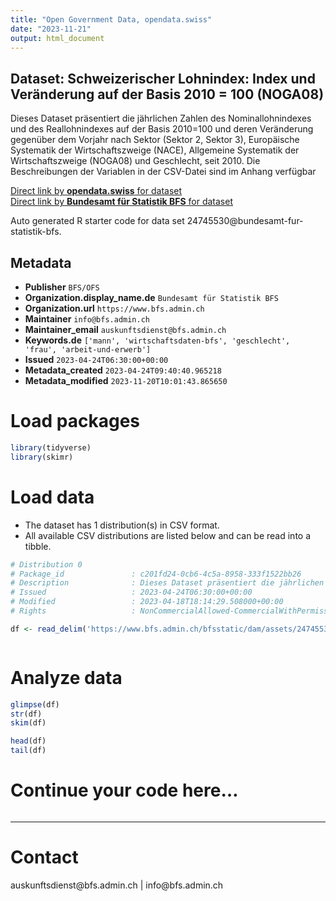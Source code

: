 ```yaml
---
title: "Open Government Data, opendata.swiss"
date: "2023-11-21"
output: html_document
---
```


## Dataset: Schweizerischer Lohnindex: Index und Veränderung auf der Basis 2010 = 100 (NOGA08)

Dieses Dataset präsentiert die jährlichen Zahlen des Nominallohnindexes und des Reallohnindexes auf der Basis 2010=100 und deren Veränderung gegenüber dem Vorjahr nach Sektor (Sektor 2, Sektor 3), Europäische Systematik der Wirtschaftszweige (NACE), Allgemeine Systematik der Wirtschaftszweige (NOGA08) und Geschlecht, seit 2010. Die Beschreibungen der Variablen in der CSV-Datei sind im Anhang verfügbar

[Direct link by **opendata.swiss** for dataset](https://opendata.swiss/de/dataset/schweizerischer-lohnindex-index-und-veranderung-auf-der-basis-2010-100-noga087)<br>
[Direct link by **Bundesamt für Statistik BFS** for dataset](https://www.bfs.admin.ch/asset/de/ts-x-03.04.03.00.03)

Auto generated R starter code for data set 24745530@bundesamt-fur-statistik-bfs.

## Metadata

- **Publisher** `BFS/OFS`
- **Organization.display_name.de** `Bundesamt für Statistik BFS`
- **Organization.url** `https://www.bfs.admin.ch`
- **Maintainer** `info@bfs.admin.ch`
- **Maintainer_email** `auskunftsdienst@bfs.admin.ch`
- **Keywords.de** `['mann', 'wirtschaftsdaten-bfs', 'geschlecht', 'frau', 'arbeit-und-erwerb']`
- **Issued** `2023-04-24T06:30:00+00:00`
- **Metadata_created** `2023-04-24T09:40:40.965218`
- **Metadata_modified** `2023-11-20T10:01:43.865650`


# Load packages

```r

library(tidyverse)
library(skimr)

```

# Load data

-   The dataset has 1 distribution(s) in CSV format.
-   All available CSV distributions are listed below and can be read into a tibble.

```r

# Distribution 0
# Package_id               : c201fd24-0cb6-4c5a-8958-333f1522bb26
# Description              : Dieses Dataset präsentiert die jährlichen Zahlen des Nominallohnindexes und des Reallohnindexes auf der Basis 2010=100 und deren Veränderung gegenüber dem Vorjahr nach Sektor (Sektor 2, Sektor 3), Europäische Systematik der Wirtschaftszweige (NACE), Allgemeine Systematik der Wirtschaftszweige (NOGA08) und Geschlecht, seit 2010. Die Beschreibungen der Variablen in der CSV-Datei sind im Anhang verfügbar
# Issued                   : 2023-04-24T06:30:00+00:00
# Modified                 : 2023-04-18T18:14:29.508000+00:00
# Rights                   : NonCommercialAllowed-CommercialWithPermission-ReferenceRequired

df <- read_delim('https://www.bfs.admin.ch/bfsstatic/dam/assets/24745534/master')



```

# Analyze data

```r

glimpse(df)
str(df)
skim(df)

head(df)
tail(df)

```

# Continue your code here...

```r

```

------------------------------------------------------------------------

# Contact

auskunftsdienst@bfs.admin.ch | info@bfs.admin.ch
